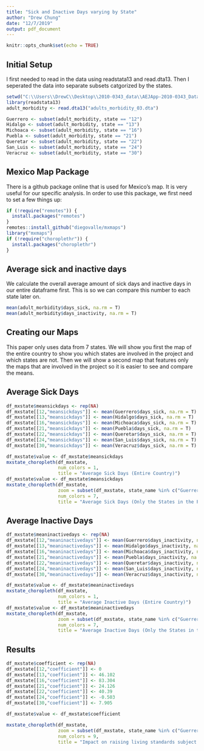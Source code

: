 ```yaml
---
title: "Sick and Inactive Days varying by State"
author: "Drew Chung"
date: "12/7/2019"
output: pdf_document
---
```


```r
knitr::opts_chunk$set(echo = TRUE)
```

## Initial Setup
I first needed to read in the data using readstata13 and read.dta13. Then I seperated the data into separate subsets catgorized by the states. 
```r
setwd("C:\\Users\\DrewC\\Desktop\\2010-0343_data\\AEJApp-2010-0343_Data_and_Code")
library(readstata13)
adult_morbidity <- read.dta13("adults_morbidity_03.dta")

Guerrero <- subset(adult_morbidity, state == "12")
Hidalgo <- subset(adult_morbidity, state == "13")
Michoaca <- subset(adult_morbidity, state == "16")
Puebla <- subset(adult_morbidity, state == "21")
Queretar <- subset(adult_morbidity, state == "22")
San_Luis <- subset(adult_morbidity, state == "24")
Veracruz <- subset(adult_morbidity, state == "30")
```

## Mexico Map Package
There is a github package online that is used for Mexico's map. It is very useful for our specific analysis. In order to use this package, we first need to set a few things up:
```r
if (!require("remotes")) {
  install.packages("remotes")
}
remotes::install_github("diegovalle/mxmaps")
library("mxmaps")
if (!require("choroplethr")) {
  install.packages("choroplethr")
}
```

## Average sick and inactive days
We calculate the overall average amount of sick days and inactive days in our entire dataframe first. This is so we can compare this number to each state later on. 

```r
mean(adult_morbidity$days_sick, na.rm = T)
mean(adult_morbidity$days_inactivity, na.rm = T)
```

## Creating our Maps
This paper only uses data from 7 states. We will show you first the map of the entire country to show you which states are involved in the project and which states are not. Then we will show a second map that features only the maps that are involved in the project so it is easier to see and compare the means. 

## Average Sick Days

```r
df_mxstate$meansickdays <- rep(NA)
df_mxstate[[12,"meansickdays"]] <- mean(Guerrero$days_sick, na.rm = T)
df_mxstate[[13,"meansickdays"]] <- mean(Hidalgo$days_sick, na.rm = T)
df_mxstate[[16,"meansickdays"]] <- mean(Michoaca$days_sick, na.rm = T)
df_mxstate[[21,"meansickdays"]] <- mean(Puebla$days_sick, na.rm = T)
df_mxstate[[22,"meansickdays"]] <- mean(Queretar$days_sick, na.rm = T)
df_mxstate[[24,"meansickdays"]] <- mean(San_Luis$days_sick, na.rm = T)
df_mxstate[[30,"meansickdays"]] <- mean(Veracruz$days_sick, na.rm = T)

df_mxstate$value <- df_mxstate$meansickdays
mxstate_choropleth(df_mxstate,
                   num_colors = 1,
                   title = "Average Sick Days (Entire Country)")
df_mxstate$value <- df_mxstate$meansickdays
mxstate_choropleth(df_mxstate,
                   zoom = subset(df_mxstate, state_name %in% c("Guerrero", "Hidalgo", "Michoacán", "Puebla", "Querétaro", "San Luis Potosí", "Veracruz"))$region,
                   num_colors = 7,
                   title = "Average Sick Days (Only the States in the Project)")
```

## Average Inactive Days
```r
df_mxstate$meaninactivedays <- rep(NA)
df_mxstate[[12,"meaninactivedays"]] <- mean(Guerrero$days_inactivity, na.rm = T)
df_mxstate[[13,"meaninactivedays"]] <- mean(Hidalgo$days_inactivity, na.rm = T)
df_mxstate[[16,"meaninactivedays"]] <- mean(Michoaca$days_inactivity, na.rm = T)
df_mxstate[[21,"meaninactivedays"]] <- mean(Puebla$days_inactivity, na.rm = T)
df_mxstate[[22,"meaninactivedays"]] <- mean(Queretar$days_inactivity, na.rm = T)
df_mxstate[[24,"meaninactivedays"]] <- mean(San_Luis$days_inactivity, na.rm = T)
df_mxstate[[30,"meaninactivedays"]] <- mean(Veracruz$days_inactivity, na.rm = T)

df_mxstate$value <- df_mxstate$meaninactivedays
mxstate_choropleth(df_mxstate,
                   num_colors = 1,
                   title = "Average Inactive Days (Entire Country)")
df_mxstate$value <- df_mxstate$meaninactivedays
mxstate_choropleth(df_mxstate,
                   zoom = subset(df_mxstate, state_name %in% c("Guerrero", "Hidalgo", "Michoacán", "Puebla", "Querétaro", "San Luis Potosí", "Veracruz"))$region,
                   num_colors = 7,
                   title = "Average Inactive Days (Only the States in the Project)")
```

## Results

```r
df_mxstate$coefficient <- rep(NA)
df_mxstate[[12,"coefficient"]] <- 0
df_mxstate[[13,"coefficient"]] <- 46.102
df_mxstate[[16,"coefficient"]] <- 83.304
df_mxstate[[21,"coefficient"]] <- 24.126
df_mxstate[[22,"coefficient"]] <- 40.39
df_mxstate[[24,"coefficient"]] <- -0.503
df_mxstate[[30,"coefficient"]] <- 7.905

df_mxstate$value <- df_mxstate$coefficient

mxstate_choropleth(df_mxstate,
                   zoom = subset(df_mxstate, state_name %in% c("Guerrero", "Hidalgo", "Michoacán", "Puebla", "Querétaro", "San Luis Potosí", "Veracruz"))$region,
                   num_colors = 9,
                   title = "Impact on raising living standards subject to States")
```